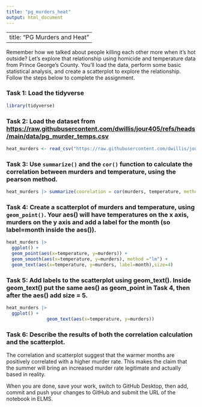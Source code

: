 ```yaml
---
title: "pg_murders_heat"
output: html_document
---
```


---
title: "PG Murders and Heat"
---

Remember how we talked about people killing each other more when it's hot outside? Let's explore that relationship using homicide and temperature data from Prince George's County. You'll load the data, perform some basic statistical analysis, and create a scatterplot to explore the relationship. Follow the steps below to complete the assignment.

### Task 1: Load the tidyverse

```r
library(tidyverse)
```



### Task 2: Load the dataset from [https://raw.githubusercontent.com/dwillis/jour405/refs/heads/main/data/pg_murder_temps.csv](https://raw.githubusercontent.com/dwillis/jour405/refs/heads/main/data/pg_murder_temps.csv)

```r
heat_murders <- read_csv("https://raw.githubusercontent.com/dwillis/jour405/refs/heads/main/data/pg_murder_temps.csv")
```



### Task 3: Use `summarize()` and the `cor()` function to calculate the correlation between murders and temperature, using the pearson method.

```r
heat_murders |> summarize(coorelation = cor(murders, temperature, method = "pearson"))
```


### Task 4: Create a scatterplot of murders and temperature, using `geom_point()`. Your aes() will have temperatures on the x axis, murders on the y axis and add a label for the month (so label=month inside the aes()).

```r
heat_murders |> 
  ggplot() +
  geom_point(aes(x=temperature, y=murders)) +
  geom_smooth(aes(x=temperature, y=murders), method ="lm") +
  geom_text(aes(x=temperature, y=murders, label=month),size=4)
```



### Task 5: Add labels to the scatterplot using geom_text(). Inside geom_text() put the same aes() as geom_point in Task 4, then after the aes() add size = 5.

```r
heat_murders |> 
  ggplot() +
               geom_text(aes(x=temperature, y=murders))
```



### Task 6: Describe the results of both the correlation calculation and the scatterplot.

The correlation and scatterplot suggest that the warmer months are positively correlated with a higher murder rate. This makes the claim that the summer will bring an increased murder rate legitimate and actually based in reality.


When you are done, save your work, switch to GitHub Desktop, then add, commit and push your changes to GitHub and submit the URL of the notebook in ELMS.
